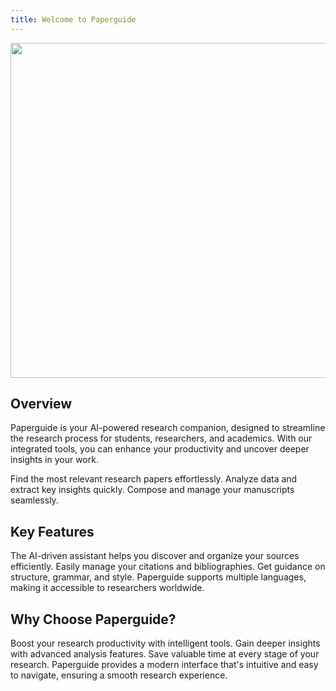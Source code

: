 ```yaml
---
title: Welcome to Paperguide
---
```

<Image uid="fc526a8c-82f4-4f57-a4fc-b553380b36f1" src="https://blob-cdn.documentation.ai/org-e80c12b2-5bb4-4520-900e-598345054f79/doc-bad59699-7a17-4899-8565-4a25901b4dfe/1761825825812-o0odn19f0hi-Julius-AI-Math-Solver--1-.jpg" width="1200" height="536" alt="" />

## Overview

Paperguide is your AI-powered research companion, designed to streamline the research process for students, researchers, and academics. With our integrated tools, you can enhance your productivity and uncover deeper insights in your work.

<Columns uid="d6464078-eb37-4ec7-becf-e4a8bc151127" cols="3">
  <Card title="Smart Discovery" href="#" icon="search" horizontal="false">
    Find the most relevant research papers effortlessly.
  </Card>

  <Card title="Intelligent Analysis" href="#" icon="lightbulb" horizontal="false">
    Analyze data and extract key insights quickly.
  </Card>

  <Card title="Streamlined Writing" href="#" icon="pen-tool" horizontal="false">
    Compose and manage your manuscripts seamlessly.
  </Card>
</Columns>

## Key Features

<Steps uid="b247da5a-4c84-4f7b-ad9d-f65000b1f88e">
  <Step title="Research Assistant" icon="book-open" title-type="p">
    The AI-driven assistant helps you discover and organize your sources efficiently.
  </Step>

  <Step title="Reference Manager" icon="bookmark" title-type="p">
    Easily manage your citations and bibliographies.
  </Step>

  <Step title="Writing Assistant" icon="edit" title-type="p">
    Get guidance on structure, grammar, and style.
  </Step>
</Steps>

<Callout uid="d619a27c-6530-45f4-8fb1-4faa57f46605" kind="info" collapsed="false">
  Paperguide supports multiple languages, making it accessible to researchers worldwide.
</Callout>

## Why Choose Paperguide?

<Tabs uid="aabbde73-bb91-4dd9-b66a-50f297aa6f27">
  <Tab title="Productivity" icon="zap">
    Boost your research productivity with intelligent tools.
  </Tab>

  <Tab title="Insights" icon="eye">
    Gain deeper insights with advanced analysis features.
  </Tab>

  <Tab title="Time-Saving" icon="clock">
    Save valuable time at every stage of your research.
  </Tab>
</Tabs>

<Expandable uid="6887f4d0-a2e7-4cf4-8db3-5e2ceabc4c02" title="Learn More" default-open="false">
  Paperguide provides a modern interface that's intuitive and easy to navigate, ensuring a smooth research experience.
</Expandable>

